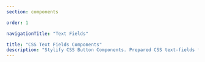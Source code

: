 ```yaml
---
section: components

order: 1

navigationTitle: "Text Fields"

title: "CSS Text Fields Components"
description: "Stylify CSS Button Components. Prepared CSS text-fields for your next web project. Copy&Paste, without CSS framework."
---
```


<InteractivePreview
	class="margin-bottom:48px"
	min-height="320"
	title="Text fields"
	htmlSnippet="components/text-fields"
/>
